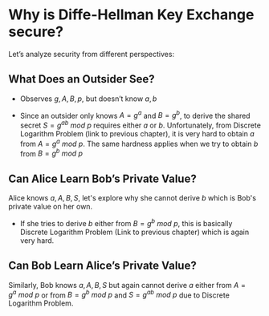 #  Why is Diffe-Hellman Key Exchange secure?

Let’s analyze security from different perspectives:

## What Does an Outsider See?

- Observes $g, A, B, p$, but doesn’t know $a, b$

- Since an outsider only knows $A = g^a$ and $B = g^b$, to derive the shared secret $S = g^{ab}\ mod\ p$ requires either $a$ or $b$. Unfortunately, from Discrete Logarithm Problem (link to previous chapter), it is very hard to obtain $a$ from $A = g^a\ mod\ p$. The same hardness applies when we try to obtain $b$ from $B  = g^b\ mod\ p$

## Can Alice Learn Bob’s Private Value?

Alice knows $a, A, B, S$, let's explore why she cannot derive $b$ which is Bob's private value on her own.

- If she tries to derive $b$ either from $B = g^b\ mod\ p$, this is basically Discrete Logarithm Problem (Link to previous chapter) which is again very hard.

<Quiz id="1" />

## Can Bob Learn Alice’s Private Value?

Similarly, Bob knows $a, A, B, S$ but again cannot derive $a$ either from $A = g^a\ mod\ p$ or from $B = g^b\ mod\ p$  and $S = g^{ab}\ mod\ p$ due to Discrete Logarithm Problem.

<Quiz id="2" />
